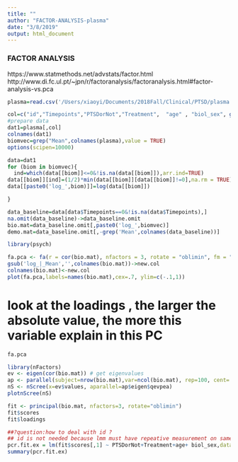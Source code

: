 ```yaml
---
title: ""
author: "FACTOR-ANALYSIS-plasma"
date: "3/8/2019"
output: html_document
---
```


### FACTOR ANALYSIS 
https://www.statmethods.net/advstats/factor.html
http://www.di.fc.ul.pt/~jpn/r/factoranalysis/factoranalysis.html#factor-analysis-vs.pca

```r
plasma=read.csv('/Users/xiaoyi/Documents/2018Fall/Clinical/PTSD/plasma.csv',na.strings=c("","NA"))

col=c("id","Timepoints","PTSDorNot","Treatment",  "age" , "biol_sex", grep("Mean",colnames(plasma),value = TRUE))
#prepare data
dat1=plasma[,col]
colnames(dat1)
biomvec=grep("Mean",colnames(plasma),value = TRUE)
options(scipen=10000)
```

```r

data=dat1
for (biom in biomvec){
  ind=which(data[[biom]]<=0&!is.na(data[[biom]]),arr.ind=TRUE)
data[[biom]][ind]=(1/2)*min(data[[biom]][data[[biom]]!=0],na.rm = TRUE)
data[[paste0('log_',biom)]]=log(data[[biom]])

}

```

```r
data_baseline=data[data$Timepoints==0&!is.na(data$Timepoints),]
na.omit(data_baseline)->data_baseline.omit
bio.mat=data_baseline.omit[,paste0('log_',biomvec)]
demo.mat=data_baseline.omit[,-grep('Mean',colnames(data_baseline))]

```



```r
library(psych)

fa.pca <- fa(r = cor(bio.mat), nfactors = 3, rotate = "oblimin", fm = "pa")
gsub('log_|_Mean','',colnames(bio.mat))->new.col
colnames(bio.mat)<-new.col
plot(fa.pca,labels=names(bio.mat),cex=.7, ylim=c(-.1,1)) 
```
# look at the loadings , the larger the absolute value, the more this variable explain in this PC
```r
fa.pca
```

```r
library(nFactors)
ev <- eigen(cor(bio.mat)) # get eigenvalues
ap <- parallel(subject=nrow(bio.mat),var=ncol(bio.mat), rep=100, cent=.05)
nS <- nScree(x=ev$values, aparallel=ap$eigen$qevpea)
plotnScree(nS)
```

```r
fit <- principal(bio.mat, nfactors=3, rotate="oblimin")
fit$scores
fit$loadings
```

```r
##?question:how to deal with id ?
## id is not needed because lmm must have repeative measurement on same subject, this baseline only have one.
pcr.fit.ex = lm(fit$scores[,1] ~ PTSDorNot+Treatment+age+ biol_sex,data=demo.mat) 
summary(pcr.fit.ex)

```